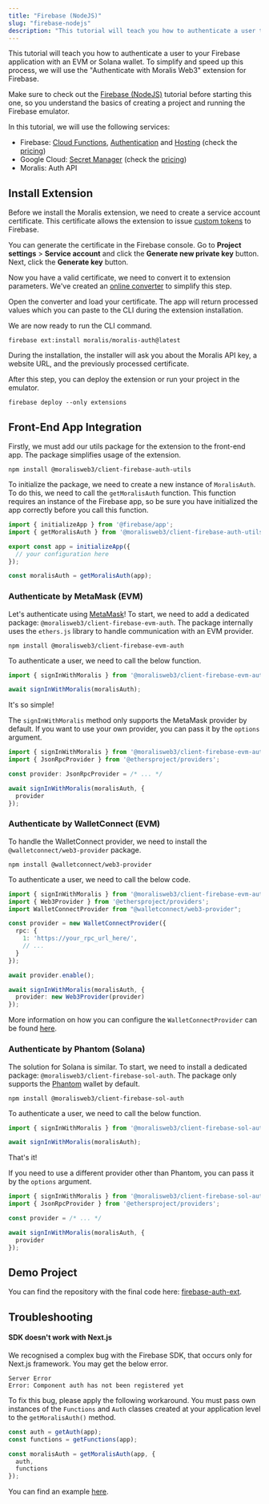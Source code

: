 ```yaml
---
title: "Firebase (NodeJS)"
slug: "firebase-nodejs"
description: "This tutorial will teach you how to authenticate a user to your Firebase application with an EVM or Solana wallet. To simplify and speed up this process, we will use the \"Authenticate with Moralis Web3\" extension for Firebase."
---
```


This tutorial will teach you how to authenticate a user to your Firebase application with an EVM or Solana wallet. To simplify and speed up this process, we will use the \"Authenticate with Moralis Web3\" extension for Firebase.


Make sure to check out the [Firebase (NodeJS)](/web3-data-api/evm/integrations/firebase-nodejs) tutorial before starting this one, so you understand the basics of creating a project and running the Firebase emulator. 

In this tutorial, we will use the following services:

- Firebase: [Cloud Functions](https://firebase.google.com/docs/functions), [Authentication](https://firebase.google.com/docs/auth) and [Hosting](https://firebase.google.com/docs/hosting) (check the [pricing](https://firebase.google.com/pricing))
- Google Cloud: [Secret Manager](https://cloud.google.com/secret-manager/) (check the [pricing](https://cloud.google.com/secret-manager/pricing))
- Moralis: Auth API

## Install Extension


Before we install the Moralis extension, we need to create a service account certificate. This certificate allows the extension to issue [custom tokens](https://firebase.google.com/docs/auth/admin/create-custom-tokens) to Firebase. 

You can generate the certificate in the Firebase console. Go to **Project settings** > **Service account** and click the **Generate new private key** button. Next, click the **Generate key** button.

Now you have a valid certificate, we need to convert it to extension parameters. We've created an [online converter](https://moralisweb3.github.io/firebase-extensions/service-account-converter/) to simplify this step. 

Open the converter and load your certificate. The app will return processed values which you can paste to the CLI during the extension installation.

We are now ready to run the CLI command.

```Text CLI
firebase ext:install moralis/moralis-auth@latest
```



During the installation, the installer will ask you about the Moralis API key, a website URL, and the previously processed certificate.

After this step, you can deploy the extension or run your project in the emulator.

```Text CLI
firebase deploy --only extensions
```



## Front-End App Integration

Firstly, we must add our utils package for the extension to the front-end app. The package simplifies usage of the extension.

```Text CLI
npm install @moralisweb3/client-firebase-auth-utils
```



To initialize the package, we need to create a new instance of `MoralisAuth`. To do this, we need to call the `getMoralisAuth` function. This function requires an instance of the Firebase app, so be sure you have initialized the app correctly before you call this function. 

```typescript
import { initializeApp } from '@firebase/app';
import { getMoralisAuth } from '@moralisweb3/client-firebase-auth-utils';

export const app = initializeApp({
  // your configuration here
});

const moralisAuth = getMoralisAuth(app);
```



### Authenticate by MetaMask (EVM)

Let's authenticate using [MetaMask](https://metamask.io/)! To start, we need to add a dedicated package: `@moralisweb3/client-firebase-evm-auth`. The package internally uses the `ethers.js` library to handle communication with an EVM provider.

```Text CLI
npm install @moralisweb3/client-firebase-evm-auth
```



To authenticate a user, we need to call the below function.

```typescript
import { signInWithMoralis } from '@moralisweb3/client-firebase-evm-auth';

await signInWithMoralis(moralisAuth);
```



It's so simple!

The `signInWithMoralis` method only supports the MetaMask provider by default. If you want to use your own provider, you can pass it by the `options` argument.

```typescript
import { signInWithMoralis } from '@moralisweb3/client-firebase-evm-auth';
import { JsonRpcProvider } from '@ethersproject/providers';

const provider: JsonRpcProvider = /* ... */

await signInWithMoralis(moralisAuth, {
  provider
});
```



### Authenticate by WalletConnect (EVM)

To handle the WalletConnect provider, we need to install the `@walletconnect/web3-provider` package.

```
npm install @walletconnect/web3-provider
```



To authenticate a user, we need to call the below code.

```typescript
import { signInWithMoralis } from '@moralisweb3/client-firebase-evm-auth';
import { Web3Provider } from '@ethersproject/providers';
import WalletConnectProvider from "@walletconnect/web3-provider";

const provider = new WalletConnectProvider({
  rpc: {
    1: 'https://your_rpc_url_here/',
    // ...
  }
});

await provider.enable();

await signInWithMoralis(moralisAuth, {
  provider: new Web3Provider(provider)
});
```



More information on how you can configure the `WalletConnectProvider` can be found [here](https://docs.walletconnect.com/quick-start/dapps/web3-provider).

### Authenticate by Phantom (Solana)

The solution for Solana is similar. To start, we need to install a dedicated package: `@moralisweb3/client-firebase-sol-auth`. The package only supports the [Phantom](https://phantom.app/) wallet by default.

```Text CLI
npm install @moralisweb3/client-firebase-sol-auth
```



To authenticate a user, we need to call the below function.

```typescript
import { signInWithMoralis } from '@moralisweb3/client-firebase-sol-auth';

await signInWithMoralis(moralisAuth);
```



That's it!

If you need to use a different provider other than Phantom, you can pass it by the `options` argument.

```typescript
import { signInWithMoralis } from '@moralisweb3/client-firebase-sol-auth';
import { JsonRpcProvider } from '@ethersproject/providers';

const provider = /* ... */

await signInWithMoralis(moralisAuth, {
  provider
});
```



## Demo Project

You can find the repository with the final code here: [firebase-auth-ext](https://github.com/MoralisWeb3/Moralis-JS-SDK/tree/main/demos/firebase-auth-ext).

## Troubleshooting

#### SDK doesn't work with Next.js

We recognised a complex bug with the Firebase SDK, that occurs only for Next.js framework. You may get the below error.

```
Server Error
Error: Component auth has not been registered yet
```



To fix this bug, please apply the following workaround. You must pass own instances of the `Functions` and `Auth` classes created at your application level to the `getMoralisAuth()` method.

```typescript
const auth = getAuth(app);
const functions = getFunctions(app);

const moralisAuth = getMoralisAuth(app, {
  auth,
  functions
});
```



You can find an example [here](https://github.com/MoralisWeb3/Moralis-JS-SDK/blob/main/demos/firebase-nextjs/hosting/components/Firebase.ts).
